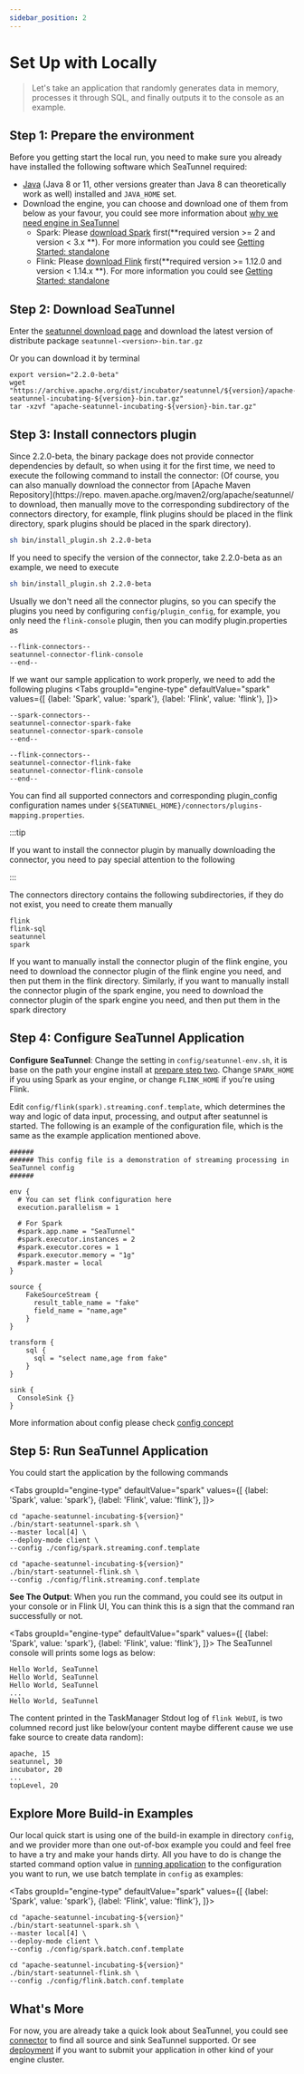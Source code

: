 ```yaml
---
sidebar_position: 2
---
```



# Set Up with Locally

> Let's take an application that randomly generates data in memory, processes it through SQL, and finally outputs it to the console as an example.

## Step 1: Prepare the environment

Before you getting start the local run, you need to make sure you already have installed the following software which SeaTunnel required:

* [Java](https://www.java.com/en/download/) (Java 8 or 11, other versions greater than Java 8 can theoretically work as well) installed and `JAVA_HOME` set.
* Download the engine, you can choose and download one of them from below as your favour, you could see more information about [why we need engine in SeaTunnel](../faq.md#why-i-should-install-computing-engine-like-spark-or-flink)
  * Spark: Please [download Spark](https://spark.apache.org/downloads.html) first(**required version >= 2 and version < 3.x **). For more information you could
  see [Getting Started: standalone](https://spark.apache.org/docs/latest/spark-standalone.html#installing-spark-standalone-to-a-cluster)
  * Flink: Please [download Flink](https://flink.apache.org/downloads.html) first(**required version >= 1.12.0 and version < 1.14.x **). For more information you could see [Getting Started: standalone](https://nightlies.apache.org/flink/flink-docs-release-1.14/docs/deployment/resource-providers/standalone/overview/)

## Step 2: Download SeaTunnel

Enter the [seatunnel download page](https://seatunnel.apache.org/download) and download the latest version of distribute
package `seatunnel-<version>-bin.tar.gz`

Or you can download it by terminal

```shell
export version="2.2.0-beta"
wget "https://archive.apache.org/dist/incubator/seatunnel/${version}/apache-seatunnel-incubating-${version}-bin.tar.gz"
tar -xzvf "apache-seatunnel-incubating-${version}-bin.tar.gz"
```
<!-- TODO: We should add example module as quick start which is no need for install Spark or Flink -->

## Step 3: Install connectors plugin
Since 2.2.0-beta, the binary package does not provide connector dependencies by default, so when using it for the first time, we need to execute the following command to install the connector: (Of course, you can also manually download the connector from [Apache Maven Repository](https://repo. maven.apache.org/maven2/org/apache/seatunnel/ to download, then manually move to the corresponding subdirectory of the connectors directory, for example, flink plugins should be placed in the flink directory, spark plugins should be placed in the spark directory).
```bash
sh bin/install_plugin.sh 2.2.0-beta
```
If you need to specify the version of the connector, take 2.2.0-beta as an example, we need to execute
```bash
sh bin/install_plugin.sh 2.2.0-beta
```

Usually we don't need all the connector plugins, so you can specify the plugins you need by configuring `config/plugin_config`, for example, you only need the `flink-console` plugin, then you can modify plugin.properties as
```plugin_config
--flink-connectors--
seatunnel-connector-flink-console
--end--
```

If we want our sample application to work properly, we need to add the following plugins
<Tabs
    groupId="engine-type"
    defaultValue="spark"
    values={[
        {label: 'Spark', value: 'spark'},
        {label: 'Flink', value: 'flink'},
    ]}>
<TabItem value="spark">

```plugin_config
--spark-connectors--
seatunnel-connector-spark-fake
seatunnel-connector-spark-console
--end--
```

</TabItem>
<TabItem value="flink">

```plugin_config
--flink-connectors--
seatunnel-connector-flink-fake
seatunnel-connector-flink-console
--end--
```

</TabItem>
</Tabs>

You can find all supported connectors and corresponding plugin_config configuration names under `${SEATUNNEL_HOME}/connectors/plugins-mapping.properties`.

:::tip

If you want to install the connector plugin by manually downloading the connector, you need to pay special attention to the following

:::

The connectors directory contains the following subdirectories, if they do not exist, you need to create them manually

```
flink
flink-sql
seatunnel
spark
```

If you want to manually install the connector plugin of the flink engine, you need to download the connector plugin of the flink engine you need, and then put them in the flink directory. Similarly, if you want to manually install the connector plugin of the spark engine, you need to download the connector plugin of the spark engine you need, and then put them in the spark directory

## Step 4: Configure SeaTunnel Application

**Configure SeaTunnel**: Change the setting in `config/seatunnel-env.sh`, it is base on the path your engine install at [prepare step two](#prepare).
Change `SPARK_HOME` if you using Spark as your engine, or change `FLINK_HOME` if you're using Flink.

Edit `config/flink(spark).streaming.conf.template`, which determines the way and logic of data input, processing, and output after seatunnel is started.
The following is an example of the configuration file, which is the same as the example application mentioned above.

```hocon
######
###### This config file is a demonstration of streaming processing in SeaTunnel config
######

env {
  # You can set flink configuration here
  execution.parallelism = 1

  # For Spark
  #spark.app.name = "SeaTunnel"
  #spark.executor.instances = 2
  #spark.executor.cores = 1
  #spark.executor.memory = "1g"
  #spark.master = local
}

source {
    FakeSourceStream {
      result_table_name = "fake"
      field_name = "name,age"
    }
}

transform {
    sql {
      sql = "select name,age from fake"
    }
}

sink {
  ConsoleSink {}
}

```

More information about config please check [config concept](../concept/config)

## Step 5: Run SeaTunnel Application

You could start the application by the following commands

<Tabs
  groupId="engine-type"
  defaultValue="spark"
  values={[
    {label: 'Spark', value: 'spark'},
    {label: 'Flink', value: 'flink'},
  ]}>
<TabItem value="spark">

```shell
cd "apache-seatunnel-incubating-${version}"
./bin/start-seatunnel-spark.sh \
--master local[4] \
--deploy-mode client \
--config ./config/spark.streaming.conf.template
```

</TabItem>
<TabItem value="flink">

```shell
cd "apache-seatunnel-incubating-${version}"
./bin/start-seatunnel-flink.sh \
--config ./config/flink.streaming.conf.template
```

</TabItem>
</Tabs>

**See The Output**: When you run the command, you could see its output in your console or in Flink UI, You can think this
is a sign that the command ran successfully or not.

<Tabs
  groupId="engine-type"
  defaultValue="spark"
  values={[
    {label: 'Spark', value: 'spark'},
    {label: 'Flink', value: 'flink'},
  ]}>
<TabItem value="spark">
The SeaTunnel console will prints some logs as below:

```shell
Hello World, SeaTunnel
Hello World, SeaTunnel
Hello World, SeaTunnel
...
Hello World, SeaTunnel
```

</TabItem>
<TabItem value="flink">

The content printed in the TaskManager Stdout log of `flink WebUI`, is two columned record just like below(your
content maybe different cause we use fake source to create data random):

```shell
apache, 15
seatunnel, 30
incubator, 20
...
topLevel, 20
```

</TabItem>
</Tabs>

## Explore More Build-in Examples

Our local quick start is using one of the build-in example in directory `config`, and we provider more than one out-of-box
example you could and feel free to have a try and make your hands dirty. All you have to do is change the started command
option value in [running application](#run-seaTunnel-application) to the configuration you want to run, we use batch
template in `config` as examples:

<Tabs
    groupId="engine-type"
    defaultValue="spark"
    values={[
        {label: 'Spark', value: 'spark'},
        {label: 'Flink', value: 'flink'},
    ]}>
<TabItem value="spark">

```shell
cd "apache-seatunnel-incubating-${version}"
./bin/start-seatunnel-spark.sh \
--master local[4] \
--deploy-mode client \
--config ./config/spark.batch.conf.template
```

</TabItem>
<TabItem value="flink">

```shell
cd "apache-seatunnel-incubating-${version}"
./bin/start-seatunnel-flink.sh \
--config ./config/flink.batch.conf.template
```

</TabItem>
</Tabs>

## What's More

For now, you are already take a quick look about SeaTunnel, you could see [connector](/category/connector) to find all
source and sink SeaTunnel supported. Or see [deployment](../deployment.mdx) if you want to submit your application in other
kind of your engine cluster.

